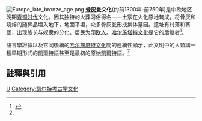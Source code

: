 [[File:Europe_late_bronze_age.png|thumb]]
'''[[骨灰|骨灰]]瓮文化'''(约前1300年-前750年)是中欧地区晚期[[青铜时代|青铜时代]]文化。因其独特的火葬习俗得名——土冢在火化原地筑成，将骨灰和烧熔的随葬品埋入地下，地面平坦，众多骨灰瓮形成集体墓园。遗址有村落和寨堡，出现族长与奴隶的分化。居民为[[印欧人|印欧人]]。[[哈尔施塔特文化|哈尔施塔特文化]]是它的后继者<ref name=chadcorc>{{cite book|last=Chadwick and Corcoran|first=Nora and J.X.W.P.|title=The Celts|year=1970|publisher=Penguin Books|pages=28-29}}</ref>。

語言學證據以及它同後續的[[哈尔施塔特文化|哈尔施塔特文化]]間的連續性顯示，此文明中的人類講一種早期形式的[[凱爾特語族|凱爾特語]]甚至是最初的[[原始凱爾特語|原始凱爾特語]]。<ref name=chadcorc/>

==註釋與引用==
{{reflist}}
{{Authority control}}
[[Category:歐洲青銅時代|U]]
[[Category:凯尔特考古学文化|Category:凯尔特考古学文化]]